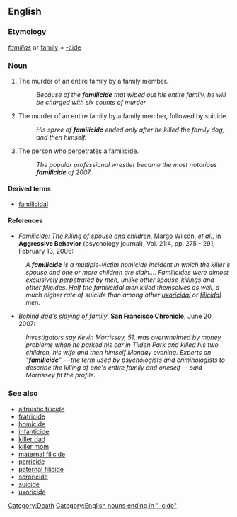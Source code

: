 ==English==

===Etymology===
''[[familias]]'' or [[family]] + [[-cide]]

===Noun===
{{en-noun}}
# The murder of an entire family by a family member.
#:''Because of the '''familicide''' that wiped out his entire family, he will be charged with six counts of murder.''
# The murder of an entire family by a family member, followed by suicide.
#:''His spree of '''familicide''' ended only after he killed the family dog, and then himself.''
# The person who perpetrates a familicide.
#:''The popular professional wrestler became the most notorious '''familicide''' of 2007.''

====Derived terms====
* [[familicidal]]

====References====
* [http://www3.interscience.wiley.com/cgi-bin/abstract/112417676/ABSTRACT?CRETRY=1&SRETRY=0 ''Familicide: The killing of spouse and children''], Margo Wilson, ''et al.'', in '''Aggressive Behavior''' (psychology journal), Vol. 21:4, pp. 275 - 291, February 13, 2006:

:''A '''familicide''' is a multiple-victim homicide incident in which the killer's spouse and one or more children are slain.... Familicides were almost exclusively perpetrated by men, unlike other spouse-killings and other filicides. Half the familicidal men killed themselves as well, a much higher rate of suicide than among other [[uxoricidal]] or [[filicidal]] men.''

*[http://www.sfgate.com/cgi-bin/article.cgi?file=/c/a/2007/06/20/MNGSLQIDEL1.DTL ''Behind dad's slaying of family''], '''San Francisco Chronicle''', June 20, 2007:  

:''Investigators say Kevin Morrissey, 51, was overwhelmed by money problems when he parked his car in Tilden Park and killed his two children, his wife and then himself Monday evening. Experts on "'''familicide'''" -- the term used by psychologists and criminologists to describe the killing of one's entire family and oneself -- said Morrissey fit the profile.''

===See also===
*[[altruistic filicide]]
*[[fratricide]]
*[[homicide]]
*[[infanticide]]
*[[killer dad]]
*[[killer mom]]
*[[maternal filicide]]
*[[parricide]]
*[[paternal filicide]]
*[[sororicide]]
*[[suicide]]
*[[uxoricide]]

[[Category:Death]]
[[Category:English nouns ending in "-cide"]]